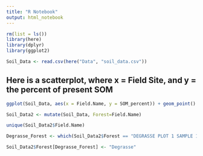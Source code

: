```yaml
---
title: "R Notebook"
output: html_notebook
---
```


```r
rm(list = ls())
library(here)
library(dplyr)
library(ggplot2)
```


```r
Soil_Data <- read.csv(here("Data", "soil_data.csv"))
```



## Here is a scatterplot, where x = Field Site, and y = the percent of present SOM

```r
ggplot(Soil_Data, aes(x = Field.Name, y = SOM_percent)) + geom_point()
```

```r
Soil_Data2 <- mutate(Soil_Data, Forest=Field.Name)
```


```r
unique(Soil_Data2$Field.Name)
```
```r
Degrasse_Forest <- which(Soil_Data2$Forest == "DEGRASSE PLOT 1 SAMPLE 1" || Soil_Data2$Forest == "DEGRASSE PLOT 1 SAMPLE 2" || Soil_Data2$Forest == "DEGRASSE PLOT 1 SAMPLE 3" || Soil_Data2$Forest == "DEGRASSE PLOT 2 SAMPLE 1" || Soil_Data2$Forest == "DEGRASSE PLOT 2 SAMPLE 2" || Soil_Data2$Forest == "DEGRASSE PLOT 2 SAMPLE 3" || Soil_Data2$Forest == "DEGRASSE PLOT 3 SAMPLE 1" || Soil_Data2$Forest == "DEGRASSE PLOT 3 SAMPLE 2" || Soil_Data2$Forest == "DEGRASSE PLOT 3 SAMPLE 3")

Soil_Data2$Forest[Degrasse_Forest] <- "Degrasse" 
```

```r

```

